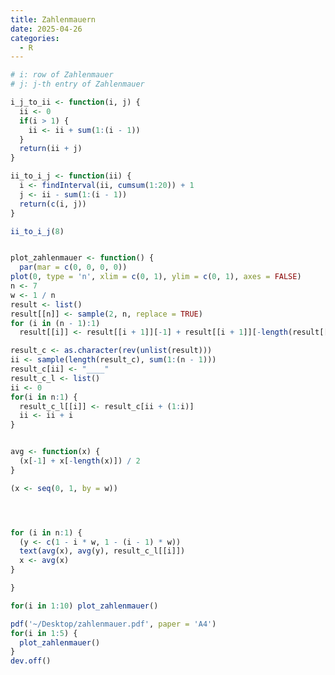 ```yaml
---
title: Zahlenmauern
date: 2025-04-26
categories:
  - R
---
```


```r
# i: row of Zahlenmauer
# j: j-th entry of Zahlenmauer

i_j_to_ii <- function(i, j) {
  ii <- 0
  if(i > 1) {
    ii <- ii + sum(1:(i - 1))
  }
  return(ii + j)
}

ii_to_i_j <- function(ii) {
  i <- findInterval(ii, cumsum(1:20)) + 1
  j <- ii - sum(1:(i - 1))
  return(c(i, j))
}

ii_to_i_j(8)


plot_zahlenmauer <- function() {
  par(mar = c(0, 0, 0, 0))
plot(0, type = 'n', xlim = c(0, 1), ylim = c(0, 1), axes = FALSE)
n <- 7
w <- 1 / n
result <- list()
result[[n]] <- sample(2, n, replace = TRUE)
for (i in (n - 1):1)
  result[[i]] <- result[[i + 1]][-1] + result[[i + 1]][-length(result[[i + 1]])]

result_c <- as.character(rev(unlist(result)))
ii <- sample(length(result_c), sum(1:(n - 1)))
result_c[ii] <- "____"
result_c_l <- list()
ii <- 0
for(i in n:1) {
  result_c_l[[i]] <- result_c[ii + (1:i)]
  ii <- ii + i
}


avg <- function(x) {
  (x[-1] + x[-length(x)]) / 2
}

(x <- seq(0, 1, by = w))




for (i in n:1) {
  (y <- c(1 - i * w, 1 - (i - 1) * w))
  text(avg(x), avg(y), result_c_l[[i]])
  x <- avg(x)
}

}

for(i in 1:10) plot_zahlenmauer()

pdf('~/Desktop/zahlenmauer.pdf', paper = 'A4')
for(i in 1:5) {
  plot_zahlenmauer()
}
dev.off()

```


